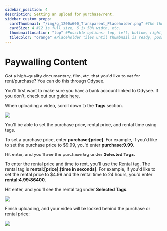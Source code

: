 ```yaml
---
sidebar_position: 4
description: Setting an upload for purchase/rent.
sidebar_custom_props:
  cardThumbnail: "/img/g_1200x600_Transparent_Placeholder.png" #The thumbnail on the category card.
  cardSize: 4 #12 is full size, 6 is 50% width, etc.
  thumbnailLocation: "top" #Possible options: top, left, bottom, right, none
  tileColor: "orange" #Placeholder tiles until thumbnail is ready, possible options: blue, cream, darkpurple, lightpurple, mauve, orange, pink, none
---
```


# Paywalling Content

Got a high-quality documentary, film, etc. that you'd like to set for rent/purchase? You can do this through Odysee.

You'll first want to make sure you have a bank account linked to Odysee. If you don't, check out our guide [here](https://help.odysee.tv/category-basics/bankaccount).

When uploading a video, scroll down to the **Tags** section.

![](/img/en/paywall1.png)

You'll be able to set the purchase price, rental price, and rental time using tags.

To set a purchase price, enter **purchase:[price]**. For example, if you'd like to set the purchase price to $9.99, you'd enter **purchase:9.99**.

Hit enter, and you'll see the purchase tag under **Selected Tags**.

To enter the rental price and time to rent, you'll use the Rental tag. The rental tag is **rental:[price]:[time in seconds]**. For example, if you'd like to set the rental price to $4.99 and the rental time to 24 hours, you'd enter **rental:4.99:86400**.

Hit enter, and you'll see the rental tag under **Selected Tags**.

![](/img/en/paywall2.png)

Finish uploading, and your video will be locked behind the purchase or rental price:

![](/img/en/paywall3.png)


